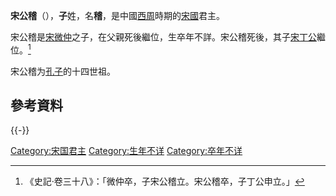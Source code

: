 {{Emperorcn box
|名稱=宋公稽
|廟號=無
|謚號=無
|政權=[[宋国|宋国]]
|出生日期=？
|逝世日期=？
|在位=？
|年號=無
}}
'''宋公稽'''（{{bd|？||？||catIdx=Z}}），'''子'''姓，名'''稽'''，是中國[[西周|西周]]時期的[[宋國|宋國]]君主。

宋公稽是[[宋微仲|宋微仲]]之子，在父親死後繼位，生卒年不詳。宋公稽死後，其子[[宋丁公|宋丁公]]繼位。<ref>《史記·卷三十八》：「微仲卒，子宋公稽立。宋公稽卒，子丁公申立。」</ref>

宋公稽为[[孔子|孔子]]的十四世祖。

==參考資料==
{{Reflist}}

{{-}}
{{中国皇帝|父[[宋微仲|宋微仲]]|子[[宋丁公|宋丁公]]|[[宋国|宋国君主]]|前？年－前？年}}

{{宋国君主}}

[[Category:宋国君主|Category:宋国君主]]
[[Category:生年不详|Category:生年不详]]
[[Category:卒年不详|Category:卒年不详]]